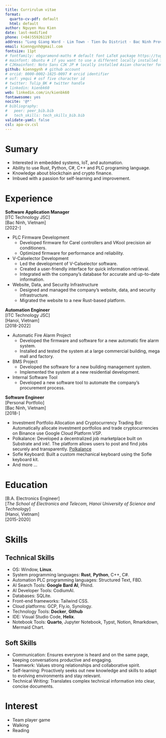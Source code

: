 ```yaml
---
title: Currirulum vitae
format:
  quarto-cv-pdf: default
  html: default
author: Nguyen Huu Kien
date: last-modified
phone: (+84)559261197
address: "Lung Giang Ward · Lim Town · Tien Du District · Bac Ninh Province, Vietnam"
email: kienngynh@gmail.com
fontsize: 11pt
# fontfamily: ebgaramond-maths # default font LaTeX package https://tug.org/FontCatalogue/about.html
# mainfont: Ubuntu # if you want to use a different locally installed font
# CJKmainfont: Noto Sans CJK JP # locally installed Asian character font, must use with xelatex
github: kienngynh # github account
# orcid: 0000-0002-1825-0097 # orcid identifier
# osf: ymqui # osf five character id
# twitter: Tulip_BK # twitter handle
# linkedin: kienbk60
web: linkedin.com/in/kienbk60
fontawesome: yes
nocite: '@*'
# bibliography: 
#   peer: peer_bib.bib
#   tech_skills: tech_skills_bib.bib
validate-yaml: false
csl: apa-cv.csl
---
```


# Sumary

- Interested in embedded systems, IoT, and automation.
- Ability to use Rust, Python, C#, C++ and PLC programing language.
- Knowledge about blockchain and crypto finance.
- Imbued with a passion for self-learning and improvement.

# Experience

**Software Application Manager**  
[ITC Technology JSC]  
[Bac Ninh, Vietnam]  
[2022-]

* PLC Firmware Development
  * Developed firmware for Carel controllers and VKool precision air conditioners.
  * Optimized firmware for performance and reliability.
* V-Calselector Development
  * Led the development of V-Calselector software.
  * Created a user-friendly interface for quick information retrieval.
  * Integrated with the company's database for accurate and up-to-date information.
* Website, Data, and Security Infrastructure
  * Designed and managed the company's website, data, and security infrastructure.
  * Migrated the website to a new Rust-based platform.


**Automation Engineer**  
[ITC Technology JSC]  
[Hanoi, Vietnam]  
[2018-2022]

* Automatic Fire Alarm Project
  * Developed the firmware and software for a new automatic fire alarm system.
  * Installed and tested the system at a large commercial building, mega mall and factory.
* BMS Project
  * Developed the software for a new building management system.
  * Implemented the system at a new residential development.
* Internal Software Tool
  * Developed a new software tool to automate the company's procurement process.


**Software Engineer**  
[Personal Portfolio]  
[Bac Ninh, Vietnam]  
[2018-]

* Investment Portfolio Allocation and Cryptocurrency Trading Bot: Automatically allocate investment portfolios and trade cryptocurrencies on Binance use Google Cloud Platform VSP.
* Polkalance: Developed a decentralized job marketplace built on Substrate and ink!. The platform allows users to post and find jobs securely and transparently. [Polkalance](https://polkalance.vercel.app/)
* Sofle Keyboard: Built a custom mechanical keyboard using the Sofle keyboard kit.
* And more ...

# Education

[B.A. Electronics Engineer]  
[*The School of Electronics and Telecom, Hanoi University of Science and Technology*]  
[Hanoi, Vietnam]  
[2015-2020]

# Skills

## Technical Skills

<!-- ::: {#refs-tech_skills}
::: -->
* OS: Window, **Linux**.
* System programming languages: **Rust**, **Python**, C++, C#.
* Automation PLC programming languages: Structured Text, FBD.
* AI Search Tools: **Google Bard AI**, Phind.
* AI Developer Tools: CodiumAI.
* Databases: SQLite.
* Front-end frameworks: Tailwind CSS.
* Cloud platforms: GCP, Fly.io, Synology.
* Technology Tools: **Docker**, **Github**
* IDE: Visual Studio Code, **Helix**.
* Notebook Tools: **Quarto**, Jupyter Notebook, Typst, Notion, Rmarkdown, Mermaid Chart.

## Soft Skills

* Communication: Ensures everyone is heard and on the same page, keeping conversations productive and engaging.
* Teamwork: Values strong relationships and collaborative spirit.
* Self-learning: Proactively seeks out new knowledge and skills to adapt to evolving environments and stay relevant.
* Technical Writing: Translates complex technical information into clear, concise documents.

<!-- # Projects

::: {#refs-peer}
::: -->

# Interest

* Team player game
* Walking
* Reading
